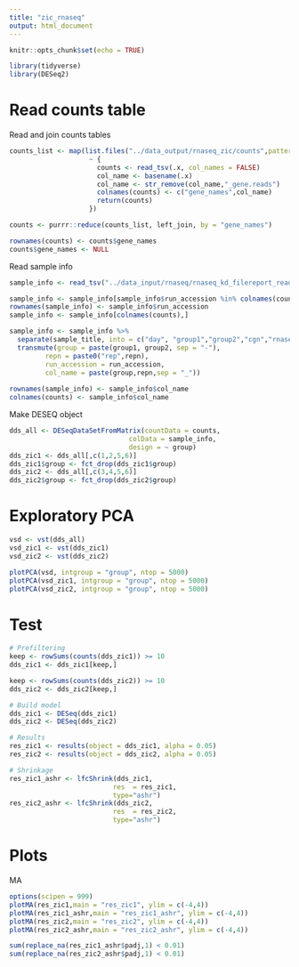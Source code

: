```yaml
---
title: "zic_rnaseq"
output: html_document
---
```


```r
knitr::opts_chunk$set(echo = TRUE)
```

```r
library(tidyverse)
library(DESeq2)
```

# Read counts table

Read and join counts tables
```r
counts_list <- map(list.files("../data_output/rnaseq_zic/counts",pattern = "_gene.reads", full.names = TRUE),
                    ~ {
                      counts <- read_tsv(.x, col_names = FALSE)
                      col_name <- basename(.x)
                      col_name <- str_remove(col_name,"_gene.reads")
                      colnames(counts) <- c("gene_names",col_name)
                      return(counts)
                    })

counts <- purrr::reduce(counts_list, left_join, by = "gene_names")

rownames(counts) <- counts$gene_names
counts$gene_names <- NULL
```

Read sample info
```r
sample_info <- read_tsv("../data_input/rnaseq/rnaseq_kd_filereport_read_run_PRJNA259371_tsv.txt")

sample_info <- sample_info[sample_info$run_accession %in% colnames(counts),]
rownames(sample_info) <- sample_info$run_accession
sample_info <- sample_info[colnames(counts),]

sample_info <- sample_info %>%
  separate(sample_title, into = c("day", "group1","group2","cgn","rnaseq","rep","rep2","repn") ) %>%
  transmute(group = paste(group1, group2, sep = "-"),
         repn = paste0("rep",repn),
         run_accession = run_accession,
         col_name = paste(group,repn,sep = "_"))
  
rownames(sample_info) <- sample_info$col_name
colnames(counts) <- sample_info$col_name

```

Make DESEQ object
```r
dds_all <- DESeqDataSetFromMatrix(countData = counts,
                              colData = sample_info,
                              design = ~ group)
dds_zic1 <- dds_all[,c(1,2,5,6)]
dds_zic1$group <- fct_drop(dds_zic1$group)
dds_zic2 <- dds_all[,c(3,4,5,6)]
dds_zic2$group <- fct_drop(dds_zic2$group)

```

# Exploratory PCA
```r
vsd <- vst(dds_all)
vsd_zic1 <- vst(dds_zic1)
vsd_zic2 <- vst(dds_zic2)

```

```r
plotPCA(vsd, intgroup = "group", ntop = 5000)
plotPCA(vsd_zic1, intgroup = "group", ntop = 5000)
plotPCA(vsd_zic2, intgroup = "group", ntop = 5000)

```

# Test
```r
# Prefiltering
keep <- rowSums(counts(dds_zic1)) >= 10
dds_zic1 <- dds_zic1[keep,]

keep <- rowSums(counts(dds_zic2)) >= 10
dds_zic2 <- dds_zic2[keep,]

# Build model
dds_zic1 <- DESeq(dds_zic1)
dds_zic2 <- DESeq(dds_zic2)

# Results 
res_zic1 <- results(object = dds_zic1, alpha = 0.05)
res_zic2 <- results(object = dds_zic2, alpha = 0.05)

# Shrinkage
res_zic1_ashr <- lfcShrink(dds_zic1,
                          res  = res_zic1,
                          type="ashr")
res_zic2_ashr <- lfcShrink(dds_zic2,
                          res  = res_zic2,
                          type="ashr")

```



# Plots
MA
```r
options(scipen = 999)
plotMA(res_zic1,main = "res_zic1", ylim = c(-4,4))
plotMA(res_zic1_ashr,main = "res_zic1_ashr", ylim = c(-4,4))
plotMA(res_zic2,main = "res_zic2", ylim = c(-4,4))
plotMA(res_zic2_ashr,main = "res_zic2_ashr", ylim = c(-4,4))

```

```r
sum(replace_na(res_zic1_ashr$padj,1) < 0.01)
sum(replace_na(res_zic2_ashr$padj,1) < 0.01)

```

